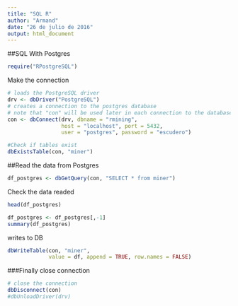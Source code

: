 ---
title: "SQL R"
author: "Armand"
date: "26 de julio de 2016"
output: html_document
---


##SQL With Postgres

```{r}
require("RPostgreSQL")

```

Make the connection
```{r}

# loads the PostgreSQL driver
drv <- dbDriver("PostgreSQL")
# creates a connection to the postgres database
# note that "con" will be used later in each connection to the database
con <- dbConnect(drv, dbname = "rmining",
                 host = "localhost", port = 5432,
                 user = "postgres", password = "escudero")

#Check if tables exist
dbExistsTable(con, "miner")

```

##Read the data from Postgres

```{r}
df_postgres <- dbGetQuery(con, "SELECT * from miner")

```

Check the data readed

```{r}
head(df_postgres)

```

```{r}
df_postgres <- df_postgres[,-1]
summary(df_postgres)

```


writes to DB
```{r}
dbWriteTable(con, "miner", 
             value = df, append = TRUE, row.names = FALSE)

```


###Finally close connection
```{r}
# close the connection
dbDisconnect(con)
#dbUnloadDriver(drv)

```

